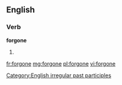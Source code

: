 ==English==

===Verb===
'''forgone'''

# {{past participle of|[[forgo]]}}

[[Category:English irregular past participles]]

[[fr:forgone]]
[[mg:forgone]]
[[pl:forgone]]
[[vi:forgone]]